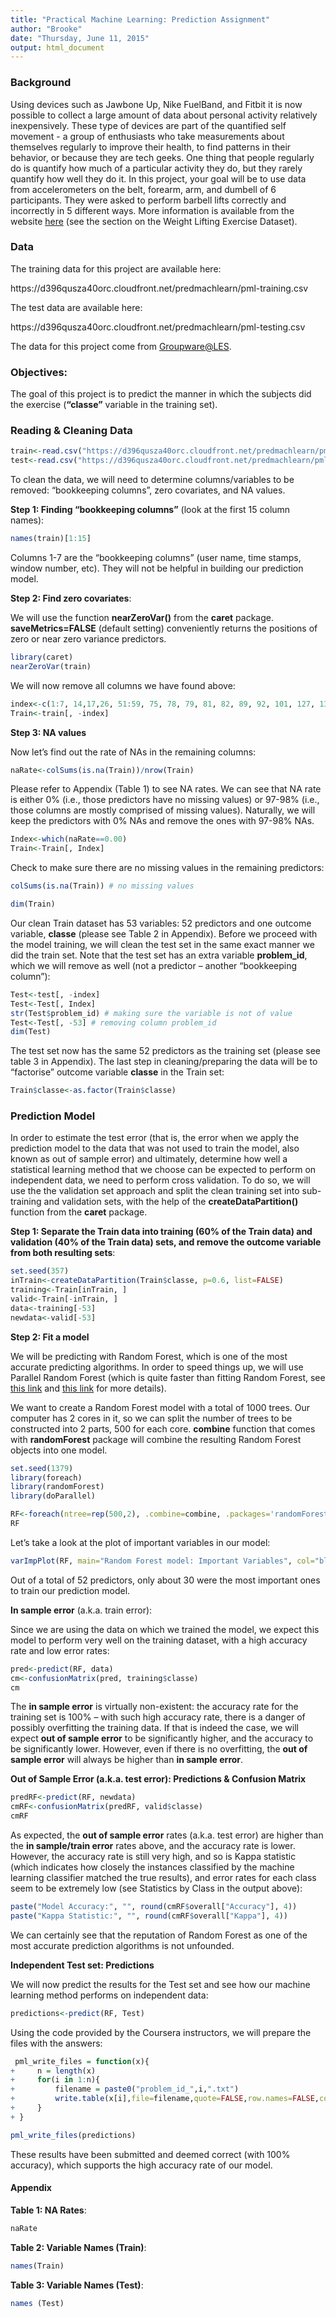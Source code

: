 ```yaml
---
title: "Practical Machine Learning: Prediction Assignment"
author: "Brooke"
date: "Thursday, June 11, 2015"
output: html_document
---
```

<p>
<p>
### Background

Using devices such as Jawbone Up, Nike FuelBand, and Fitbit it is now possible to collect a large amount of data about personal activity relatively inexpensively. These type of devices are part of the quantified self movement - a group of enthusiasts who take measurements about themselves regularly to improve their health, to find patterns in their behavior, or because they are tech geeks. One thing that people regularly do is quantify how much of a particular activity they do, but they rarely quantify how well they do it. In this project, your goal will be to use data from accelerometers on the belt, forearm, arm, and dumbell of 6 participants. They were asked to perform barbell lifts correctly and incorrectly in 5 different ways. More information is available from the website <a href="http://groupware.les.inf.puc-rio.br/har">here</a> (see the section on the Weight Lifting Exercise Dataset). 


### Data 


The training data for this project are available here: 

https://d396qusza40orc.cloudfront.net/predmachlearn/pml-training.csv

The test data are available here: 

https://d396qusza40orc.cloudfront.net/predmachlearn/pml-testing.csv

The data for this project come from <a href="http://groupware.les.inf.puc-rio.br/har">Groupware@LES</a>. 

### Objectives:  

The goal of this project is to predict the manner in which the subjects did the exercise (**"classe"** variable in the training set). 


### Reading & Cleaning Data  

```r
train<-read.csv("https://d396qusza40orc.cloudfront.net/predmachlearn/pml-training.csv", na.strings=c("NA","#DIV/0!", ""))  
test<-read.csv("https://d396qusza40orc.cloudfront.net/predmachlearn/pml-testing.csv", na.strings=c("NA","#DIV/0!", ""))  
```

To clean the data, we will need to determine columns/variables to be removed: "bookkeeping columns", zero covariates, and NA values. 

**Step 1: Finding "bookkeeping columns"** (look at the first 15 column names):  

```r
names(train)[1:15] 
```

Columns 1-7 are the "bookkeeping columns" (user name, time stamps, window number, etc). They will not be helpful in building our prediction model.

**Step 2: Find zero covariates**:  

We will use the function **nearZeroVar()** from the **caret** package. **saveMetrics=FALSE** (default setting) conveniently returns the positions of zero or near zero variance predictors.  

```r
library(caret)
nearZeroVar(train)  
```

We will now remove all columns we have found above:  

```r
index<-c(1:7, 14,17,26, 51:59, 75, 78, 79, 81, 82, 89, 92, 101, 127, 130, 131, 134, 137, 139, 142:150 )  
Train<-train[, -index]
```

**Step 3: NA values**  

Now let's find out the rate of NAs in the remaining columns:  

```r
naRate<-colSums(is.na(Train))/nrow(Train)  
```

Please refer to Appendix (Table 1) to see NA rates. We can see that NA rate is either 0% (i.e., those predictors have no missing values) or 97-98% (i.e., those columns are mostly comprised of missing values). Naturally, we will keep the predictors with 0% NAs and remove the ones with 97-98% NAs.  

```r
Index<-which(naRate==0.00)  
Train<-Train[, Index]  
```

Check to make sure there are no missing values in the remaining predictors:  

```r
colSums(is.na(Train)) # no missing values
```
```r
dim(Train)  
```

Our clean Train dataset has 53 variables: 52 predictors and one outcome variable, **classe** (please see Table 2 in Appendix). Before we proceed with the model training, we will clean the test set in the same exact manner we did the train set. Note that the test set has an extra variable **problem_id**, which we will remove as well (not a predictor -- another "bookkeeping column"):  

```r
Test<-test[, -index]  
Test<-Test[, Index] 
str(Test$problem_id) # making sure the variable is not of value
Test<-Test[, -53] # removing column problem_id
dim(Test) 
```

The test set now has the same 52 predictors as the training set (please see table 3 in Appendix). The last step in cleaning/preparing the data will be to "factorise" outcome variable **classe** in the Train set:  

```r
Train$classe<-as.factor(Train$classe)  
```

### Prediction Model

In order to estimate the test error (that is, the error when we apply the prediction model to the data that was not used to train the model, also known as out of sample error) and ultimately, determine how well a statistical learning method that we choose can be expected to perform on independent data, we need to perform cross validation. To do so, we will use the the validation set approach and split the clean training set into sub-training and validation sets, with the help of the **createDataPartition()** function from the **caret** package. 

**Step 1: Separate the Train data into training (60% of the Train data) and validation (40% of the Train data) sets, and remove the outcome variable from both resulting sets**:  

```r
set.seed(357)
inTrain<-createDataPartition(Train$classe, p=0.6, list=FALSE)  
training<-Train[inTrain, ]  
valid<-Train[-inTrain, ]  
data<-training[-53] 
newdata<-valid[-53]  
```
 
**Step 2: Fit a model**  

We will be predicting with Random Forest, which is one of the most accurate predicting algorithms. In order to speed things up, we will use Parallel Random Forest (which is quite faster than fitting Random Forest, see <a href="http://www.r-bloggers.com/introducing-parallelrandomforest-faster-leaner-parallelized/">this link</a> and <a href="http://cran.r-project.org/web/packages/foreach/vignettes/foreach.pdf">this link</a> for more details). 

We want to create a Random Forest model with a total of 1000  trees. Our computer has 2 cores in it, so we can split the number of trees to be constructed into 2 parts, 500 for each core. **combine** function that comes with **randomForest** package will combine the resulting Random Forest objects into one model.  


```r
set.seed(1379)
library(foreach)
library(randomForest)
library(doParallel)
```
```r
RF<-foreach(ntree=rep(500,2), .combine=combine, .packages='randomForest') %dopar% randomForest(data, training$classe, ntree=ntree)  
RF  
```


Let's take a look at the plot of important variables in our model:  

```r
varImpPlot(RF, main="Random Forest model: Important Variables", col="blue", pch=19)
```

Out of a total of 52 predictors, only about 30 were the most important ones to train our prediction model.

**In sample error** (a.k.a. train error): 

Since we are using the data on which we trained the model, we expect this model to perform very well on the training dataset, with a high accuracy rate and low error rates:

```r
pred<-predict(RF, data)  
cm<-confusionMatrix(pred, training$classe)  
cm  
```

The **in sample error** is virtually non-existent: the accuracy rate for the training set is 100% -- with such high accuracy rate, there is a danger of possibly overfitting the training data. If that is indeed the case, we will expect **out of sample error** to be significantly higher, and the accuracy to be significantly lower. However, even if there is no overfitting, the **out of sample error** will always be higher than **in sample error**.

**Out of Sample Error (a.k.a. test error): Predictions & Confusion Matrix**    

```r
predRF<-predict(RF, newdata)  
cmRF<-confusionMatrix(predRF, valid$classe) 
cmRF  
```

As expected, the **out of sample error** rates (a.k.a. test error) are higher than the **in sample/train error** rates above, and the accuracy rate is lower. However, the accuracy rate is still very high, and so is Kappa statistic (which indicates how closely the instances classified by the machine learning classifier matched the true results), and error rates for each class seem to be extremely low (see Statistics by Class in the output above):  
```r
paste("Model Accuracy:", "", round(cmRF$overall["Accuracy"], 4))
paste("Kappa Statistic:", "", round(cmRF$overall["Kappa"], 4))
```

We can certainly see that the reputation of Random Forest as one of the most accurate prediction algorithms is not unfounded.

**Independent Test set: Predictions**

We will now predict the results for the Test set and see how our machine learning method performs on independent data:  

```r
predictions<-predict(RF, Test)  
```

Using the code provided by the Coursera instructors, we will prepare the files with the answers:  

```r
 pml_write_files = function(x){
+     n = length(x)
+     for(i in 1:n){
+         filename = paste0("problem_id_",i,".txt")
+         write.table(x[i],file=filename,quote=FALSE,row.names=FALSE,col.names=FALSE)
+     }
+ }  

pml_write_files(predictions)  
```

These results have been submitted and deemed correct (with 100% accuracy), which supports the high accuracy rate of our model. 

#### Appendix  

**Table 1: NA Rates**:  

```r
naRate  
```

**Table 2: Variable Names (Train)**:  

```r
names(Train)  
```

**Table 3:  Variable Names (Test)**:  

```r
names (Test)
```

